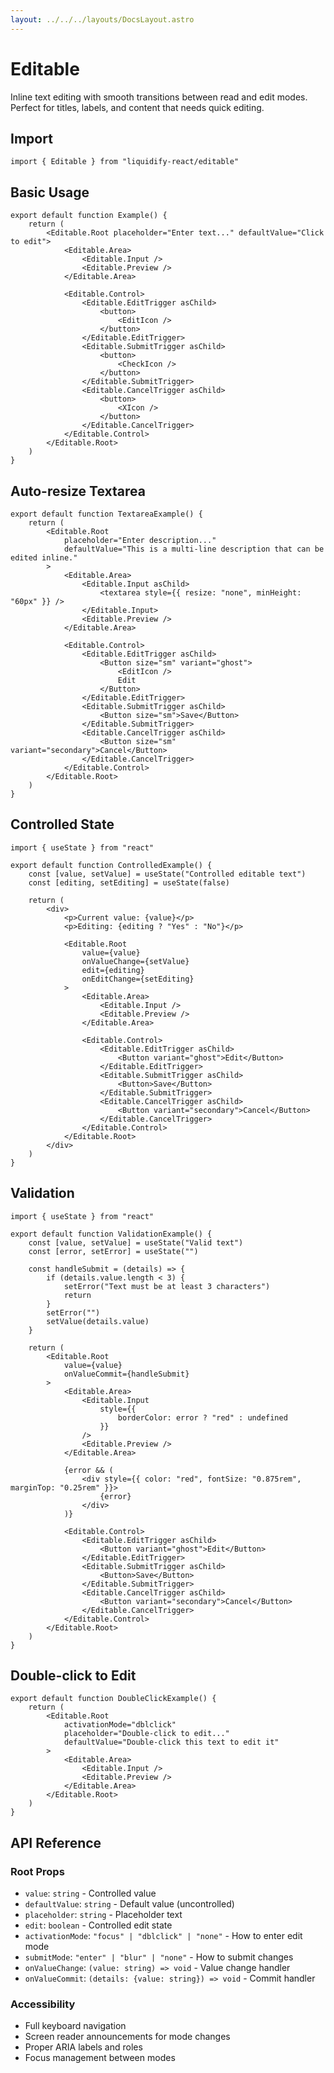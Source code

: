 ```yaml
---
layout: ../../../layouts/DocsLayout.astro
---
```


# Editable

Inline text editing with smooth transitions between read and edit modes. Perfect for titles, labels, and content that needs quick editing.

## Import

```tsx
import { Editable } from "liquidify-react/editable"
```

## Basic Usage

```tsx
export default function Example() {
	return (
		<Editable.Root placeholder="Enter text..." defaultValue="Click to edit">
			<Editable.Area>
				<Editable.Input />
				<Editable.Preview />
			</Editable.Area>
			
			<Editable.Control>
				<Editable.EditTrigger asChild>
					<button>
						<EditIcon />
					</button>
				</Editable.EditTrigger>
				<Editable.SubmitTrigger asChild>
					<button>
						<CheckIcon />
					</button>
				</Editable.SubmitTrigger>
				<Editable.CancelTrigger asChild>
					<button>
						<XIcon />
					</button>
				</Editable.CancelTrigger>
			</Editable.Control>
		</Editable.Root>
	)
}
```

## Auto-resize Textarea

```tsx
export default function TextareaExample() {
	return (
		<Editable.Root 
			placeholder="Enter description..."
			defaultValue="This is a multi-line description that can be edited inline."
		>
			<Editable.Area>
				<Editable.Input asChild>
					<textarea style={{ resize: "none", minHeight: "60px" }} />
				</Editable.Input>
				<Editable.Preview />
			</Editable.Area>
			
			<Editable.Control>
				<Editable.EditTrigger asChild>
					<Button size="sm" variant="ghost">
						<EditIcon />
						Edit
					</Button>
				</Editable.EditTrigger>
				<Editable.SubmitTrigger asChild>
					<Button size="sm">Save</Button>
				</Editable.SubmitTrigger>
				<Editable.CancelTrigger asChild>
					<Button size="sm" variant="secondary">Cancel</Button>
				</Editable.CancelTrigger>
			</Editable.Control>
		</Editable.Root>
	)
}
```

## Controlled State

```tsx
import { useState } from "react"

export default function ControlledExample() {
	const [value, setValue] = useState("Controlled editable text")
	const [editing, setEditing] = useState(false)
	
	return (
		<div>
			<p>Current value: {value}</p>
			<p>Editing: {editing ? "Yes" : "No"}</p>
			
			<Editable.Root 
				value={value}
				onValueChange={setValue}
				edit={editing}
				onEditChange={setEditing}
			>
				<Editable.Area>
					<Editable.Input />
					<Editable.Preview />
				</Editable.Area>
				
				<Editable.Control>
					<Editable.EditTrigger asChild>
						<Button variant="ghost">Edit</Button>
					</Editable.EditTrigger>
					<Editable.SubmitTrigger asChild>
						<Button>Save</Button>
					</Editable.SubmitTrigger>
					<Editable.CancelTrigger asChild>
						<Button variant="secondary">Cancel</Button>
					</Editable.CancelTrigger>
				</Editable.Control>
			</Editable.Root>
		</div>
	)
}
```

## Validation

```tsx
import { useState } from "react"

export default function ValidationExample() {
	const [value, setValue] = useState("Valid text")
	const [error, setError] = useState("")
	
	const handleSubmit = (details) => {
		if (details.value.length < 3) {
			setError("Text must be at least 3 characters")
			return
		}
		setError("")
		setValue(details.value)
	}
	
	return (
		<Editable.Root 
			value={value}
			onValueCommit={handleSubmit}
		>
			<Editable.Area>
				<Editable.Input 
					style={{ 
						borderColor: error ? "red" : undefined 
					}}
				/>
				<Editable.Preview />
			</Editable.Area>
			
			{error && (
				<div style={{ color: "red", fontSize: "0.875rem", marginTop: "0.25rem" }}>
					{error}
				</div>
			)}
			
			<Editable.Control>
				<Editable.EditTrigger asChild>
					<Button variant="ghost">Edit</Button>
				</Editable.EditTrigger>
				<Editable.SubmitTrigger asChild>
					<Button>Save</Button>
				</Editable.SubmitTrigger>
				<Editable.CancelTrigger asChild>
					<Button variant="secondary">Cancel</Button>
				</Editable.CancelTrigger>
			</Editable.Control>
		</Editable.Root>
	)
}
```

## Double-click to Edit

```tsx
export default function DoubleClickExample() {
	return (
		<Editable.Root 
			activationMode="dblclick"
			placeholder="Double-click to edit..."
			defaultValue="Double-click this text to edit it"
		>
			<Editable.Area>
				<Editable.Input />
				<Editable.Preview />
			</Editable.Area>
		</Editable.Root>
	)
}
```

## API Reference

### Root Props
- `value`: `string` - Controlled value
- `defaultValue`: `string` - Default value (uncontrolled)
- `placeholder`: `string` - Placeholder text
- `edit`: `boolean` - Controlled edit state
- `activationMode`: `"focus" | "dblclick" | "none"` - How to enter edit mode
- `submitMode`: `"enter" | "blur" | "none"` - How to submit changes
- `onValueChange`: `(value: string) => void` - Value change handler
- `onValueCommit`: `(details: {value: string}) => void` - Commit handler

### Accessibility
- Full keyboard navigation
- Screen reader announcements for mode changes
- Proper ARIA labels and roles
- Focus management between modes
